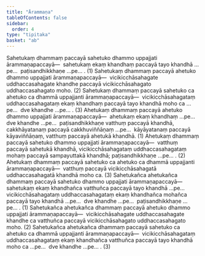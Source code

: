 ```yaml
---
title: "Ārammaṇa"
tableOfContents: false
sidebar:
  order: 4
type: "tipitaka"
basket: "ab"
---
```



<DynamicBreadcrumb />

<Division number="74">

<Paragraph number="204">
Sahetukaṃ dhammaṃ paccayā sahetuko dhammo uppajjati ārammaṇapaccayā—  sahetukaṃ ekaṃ khandhaṃ paccayā tayo khandhā …pe…  paṭisandhikkhaṇe …pe… . (1)
</Paragraph>

<Paragraph number="205">
Sahetukaṃ dhammaṃ paccayā ahetuko dhammo uppajjati ārammaṇapaccayā—  vicikicchāsahagate uddhaccasahagate khandhe paccayā vicikicchāsahagato uddhaccasahagato moho. (2)
</Paragraph>

<Paragraph number="206">
Sahetukaṃ dhammaṃ paccayā sahetuko ca ahetuko ca dhammā uppajjanti ārammaṇapaccayā—  vicikicchāsahagataṃ uddhaccasahagataṃ ekaṃ khandhaṃ paccayā tayo khandhā moho ca …pe…  dve khandhe …pe… . (3)
</Paragraph>

</Division>
<Division number="75">

<Paragraph number="207">
Ahetukaṃ dhammaṃ paccayā ahetuko dhammo uppajjati ārammaṇapaccayā—  ahetukaṃ ekaṃ khandhaṃ …pe…  dve khandhe …pe…  paṭisandhikkhaṇe vatthuṃ paccayā khandhā, cakkhāyatanaṃ paccayā cakkhuviññāṇaṃ …pe…  kāyāyatanaṃ paccayā kāyaviññāṇaṃ, vatthuṃ paccayā ahetukā khandhā. (1)
</Paragraph>

<Paragraph number="208">
Ahetukaṃ dhammaṃ paccayā sahetuko dhammo uppajjati ārammaṇapaccayā—  vatthuṃ paccayā sahetukā khandhā, vicikicchāsahagataṃ uddhaccasahagataṃ mohaṃ paccayā sampayuttakā khandhā; paṭisandhikkhaṇe …pe… . (2)
</Paragraph>

<Paragraph number="209">
Ahetukaṃ dhammaṃ paccayā sahetuko ca ahetuko ca dhammā uppajjanti ārammaṇapaccayā—  vatthuṃ paccayā vicikicchāsahagatā uddhaccasahagatā khandhā moho ca. (3)
</Paragraph>

</Division>
<Division number="76">

<Paragraph number="210">
Sahetukañca ahetukañca dhammaṃ paccayā sahetuko dhammo uppajjati ārammaṇapaccayā—  sahetukaṃ ekaṃ khandhañca vatthuñca paccayā tayo khandhā …pe…  vicikicchāsahagataṃ uddhaccasahagataṃ ekaṃ khandhañca mohañca paccayā tayo khandhā …pe…  dve khandhe …pe…  paṭisandhikkhaṇe …pe… . (1)
</Paragraph>

<Paragraph number="211">
Sahetukañca ahetukañca dhammaṃ paccayā ahetuko dhammo uppajjati ārammaṇapaccayā—  vicikicchāsahagate uddhaccasahagate khandhe ca vatthuñca paccayā vicikicchāsahagato uddhaccasahagato moho. (2)
</Paragraph>

<Paragraph number="212">
Sahetukañca ahetukañca dhammaṃ paccayā sahetuko ca ahetuko ca dhammā uppajjanti ārammaṇapaccayā—  vicikicchāsahagataṃ uddhaccasahagataṃ ekaṃ khandhañca vatthuñca paccayā tayo khandhā moho ca …pe…  dve khandhe …pe… . (3)
</Paragraph>
</Division>